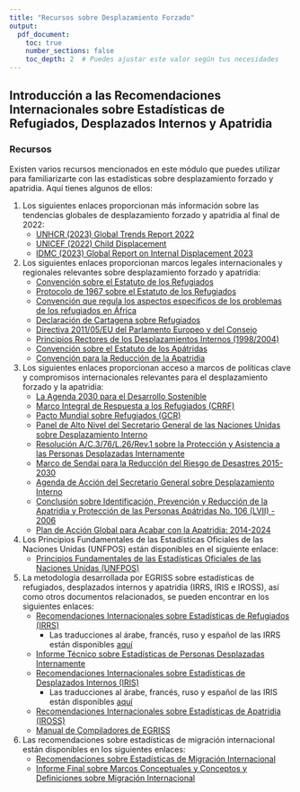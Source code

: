 ```yaml
---
title: "Recursos sobre Desplazamiento Forzado"
output:
  pdf_document:
    toc: true
    number_sections: false
    toc_depth: 2  # Puedes ajustar este valor según tus necesidades
---
```

## Introducción a las Recomendaciones Internacionales sobre Estadísticas de Refugiados, Desplazados Internos y Apatridia

### Recursos
Existen varios recursos mencionados en este módulo que puedes utilizar para familiarizarte con las estadísticas sobre desplazamiento forzado y apatridia. Aquí tienes algunos de ellos:

1. Los siguientes enlaces proporcionan más información sobre las tendencias globales de desplazamiento forzado y apatridia al final de 2022:
   - [UNHCR (2023) Global Trends Report 2022](https://www.unhcr.org/global-trends-report-2022)
   - [UNICEF (2022) Child Displacement](https://data.unicef.org/topic/child-migration-and-displacement/displacement/)
   - [IDMC (2023) Global Report on Internal Displacement 2023](https://www.internal-displacement.org/global-report/grid2023/)

2. Los siguientes enlaces proporcionan marcos legales internacionales y regionales relevantes sobre desplazamiento forzado y apatridia:
   - [Convención sobre el Estatuto de los Refugiados](https://www.un.org/en/genocideprevention/documents/atrocity-crimes/Doc.23_convention%20refugees.pdf)
   - [Protocolo de 1967 sobre el Estatuto de los Refugiados](https://www.ohchr.org/sites/default/files/Documents/ProfessionalInterest/protocolrefugees.pdf)
   - [Convención que regula los aspectos específicos de los problemas de los refugiados en África](https://au.int/sites/default/files/treaties/36400-treaty-0005_-_oau_convention_governing_the_specific_aspects_of_refugee_problems_in_africa_e.pdf)
   - [Declaración de Cartagena sobre Refugiados](https://www.unhcr.org/about-us/background/45dc19084/cartagena-declaration-refugees-adopted-colloquium-international-protection.html)
   - [Directiva 2011/05/EU del Parlamento Europeo y del Consejo](https://eur-lex.europa.eu/LexUriServ/LexUriServ.do?uri=OJ:L:2011:174:0088:0110:en:PDF)
   - [Principios Rectores de los Desplazamientos Internos (1998/2004)](https://www.unhcr.org/43ce1cff2.pdf)
   - [Convención sobre el Estatuto de los Apátridas](https://www.refworld.org/docid/3ae6b3840.html)
   - [Convención para la Reducción de la Apatridia](https://legal.un.org/ilc/texts/instruments/english/conventions/6_1_1961.pdf)

3. Los siguientes enlaces proporcionan acceso a marcos de políticas clave y compromisos internacionales relevantes para el desplazamiento forzado y la apatridia:
   - [La Agenda 2030 para el Desarrollo Sostenible](https://sustainabledevelopment.un.org/content/documents/21252030%20Agenda%20for%20Sustainable%20Development%20web.pdf)
   - [Marco Integral de Respuesta a los Refugiados (CRRF)](https://www.unhcr.org/comprehensive-refugee-response-framework-crrf.html)
   - [Pacto Mundial sobre Refugiados (GCR)](https://www.unhcr.org/5c658aed4.pdf)
   - [Panel de Alto Nivel del Secretario General de las Naciones Unidas sobre Desplazamiento Interno](https://www.un.org/internal-displacement-panel/#:~:text=The%20High%2DLevel%20Panel%20on%20Internal%20Displacement%20was%20established%20by,the%20global%20internal%20displacement%20crisis.)
   - [Resolución A/C.3/76/L.26/Rev.1 sobre la Protección y Asistencia a las Personas Desplazadas Internamente](https://documents-dds-ny.un.org/doc/UNDOC/LTD/N21/329/81/PDF/N2132981.pdf?OpenElement)
   - [Marco de Sendai para la Reducción del Riesgo de Desastres 2015-2030](https://www.preventionweb.net/files/43291_sendaiframeworkfordrren.pdf)
   - [Agenda de Acción del Secretario General sobre Desplazamiento Interno](https://www.un.org/en/content/action-agenda-on-internal-displacement/)
   - [Conclusión sobre Identificación, Prevención y Reducción de la Apatridia y Protección de las Personas Apátridas No. 106 (LVII) - 2006](https://www.refworld.org/docid/453497302.html)
   - [Plan de Acción Global para Acabar con la Apatridia: 2014-2024](https://www.unhcr.org/media/global-action-plan-end-statelessness-2014-2024)

4. Los Principios Fundamentales de las Estadísticas Oficiales de las Naciones Unidas (UNFPOS) están disponibles en el siguiente enlace:
   - [Principios Fundamentales de las Estadísticas Oficiales de las Naciones Unidas (UNFPOS)](https://unstats.un.org/unsd/dnss/gp/fundprinciples.aspx)

5. La metodología desarrollada por EGRISS sobre estadísticas de refugiados, desplazados internos y apatridia (IRRS, IRIS e IROSS), así como otros documentos relacionados, se pueden encontrar en los siguientes enlaces:
   - [Recomendaciones Internacionales sobre Estadísticas de Refugiados (IRRS)](https://egrisstats.org/recommendations/international-recommendations-on-refugee-statistics-irrs/)
     - Las traducciones al árabe, francés, ruso y español de las IRRS están disponibles [aquí](https://egrisstats.org/recommendations/international-recommendations-on-refugee-statistics-irrs/)
   - [Informe Técnico sobre Estadísticas de Personas Desplazadas Internamente](https://egrisstats.org/wp-content/uploads/2.F-Technical-Report-on-IDP-Stats.pdf)
   - [Recomendaciones Internacionales sobre Estadísticas de Desplazados Internos (IRIS)](https://egrisstats.org/recommendations/international-recommendations-on-idp-statistics-iris/)
     - Las traducciones al árabe, francés, ruso y español de las IRIS están disponibles [aquí](https://egrisstats.org/recommendations/international-recommendations-on-idp-statistics-iris/)
   - [Recomendaciones Internacionales sobre Estadísticas de Apatridia (IROSS)](https://egrisstats.org/recommendations/international-recommendations-on-statelessness-statistics-iross/)
   - [Manual de Compiladores de EGRISS](https://egrisstats.org/activities/compilers-manual/)

6. Las recomendaciones sobre estadísticas de migración internacional están disponibles en los siguientes enlaces:
   - [Recomendaciones sobre Estadísticas de Migración Internacional](https://unstats.un.org/unsd/publication/seriesm/seriesm_58rev1e.pdf)
   - [Informe Final sobre Marcos Conceptuales y Conceptos y Definiciones sobre Migración Internacional](https://unstats.un.org/unsd/demographic-social/migration-expert-group/task-forces/TF2-ConceptualFramework-Final.pdf)
